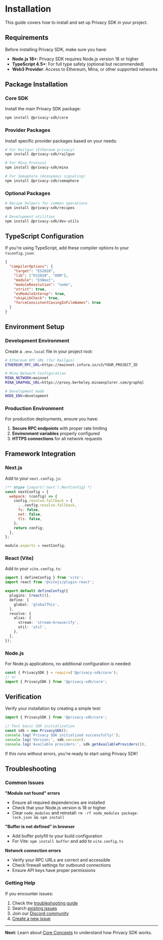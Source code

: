 # Installation

This guide covers how to install and set up Privacy SDK in your project.

## Requirements

Before installing Privacy SDK, make sure you have:

- **Node.js 18+**: Privacy SDK requires Node.js version 18 or higher
- **TypeScript 4.5+**: For full type safety (optional but recommended)
- **Web3 Provider**: Access to Ethereum, Mina, or other supported networks

## Package Installation

### Core SDK

Install the main Privacy SDK package:

```bash
npm install @privacy-sdk/core
```

### Provider Packages

Install specific provider packages based on your needs:

```bash
# For Railgun (Ethereum privacy)
npm install @privacy-sdk/railgun

# For Mina Protocol
npm install @privacy-sdk/mina

# For Semaphore (Anonymous signaling)
npm install @privacy-sdk/semaphore
```

### Optional Packages

```bash
# Recipe helpers for common operations
npm install @privacy-sdk/recipes

# Development utilities
npm install @privacy-sdk/dev-utils
```

## TypeScript Configuration

If you're using TypeScript, add these compiler options to your `tsconfig.json`:

```json
{
  "compilerOptions": {
    "target": "ES2020",
    "lib": ["ES2020", "DOM"],
    "module": "ESNext",
    "moduleResolution": "node",
    "strict": true,
    "esModuleInterop": true,
    "skipLibCheck": true,
    "forceConsistentCasingInFileNames": true
  }
}
```

## Environment Setup

### Development Environment

Create a `.env.local` file in your project root:

```bash
# Ethereum RPC URL (for Railgun)
ETHEREUM_RPC_URL=https://mainnet.infura.io/v3/YOUR_PROJECT_ID

# Mina Network Configuration
MINA_NETWORK=mainnet
MINA_GRAPHQL_URL=https://proxy.berkeley.minaexplorer.com/graphql

# Development mode
NODE_ENV=development
```

### Production Environment

For production deployments, ensure you have:

1. **Secure RPC endpoints** with proper rate limiting
2. **Environment variables** properly configured
3. **HTTPS connections** for all network requests

## Framework Integration

### Next.js

Add to your `next.config.js`:

```javascript
/** @type {import('next').NextConfig} */
const nextConfig = {
  webpack: (config) => {
    config.resolve.fallback = {
      ...config.resolve.fallback,
      fs: false,
      net: false,
      tls: false,
    };
    return config;
  },
};

module.exports = nextConfig;
```

### React (Vite)

Add to your `vite.config.ts`:

```typescript
import { defineConfig } from 'vite';
import react from '@vitejs/plugin-react';

export default defineConfig({
  plugins: [react()],
  define: {
    global: 'globalThis',
  },
  resolve: {
    alias: {
      stream: 'stream-browserify',
      util: 'util',
    },
  },
});
```

### Node.js

For Node.js applications, no additional configuration is needed:

```javascript
const { PrivacySDK } = require('@privacy-sdk/core');
// or
import { PrivacySDK } from '@privacy-sdk/core';
```

## Verification

Verify your installation by creating a simple test:

```typescript
import { PrivacySDK } from '@privacy-sdk/core';

// Test basic SDK initialization
const sdk = new PrivacySDK();
console.log('Privacy SDK initialized successfully!');
console.log('Version:', sdk.version);
console.log('Available providers:', sdk.getAvailableProviders());
```

If this runs without errors, you're ready to start using Privacy SDK!

## Troubleshooting

### Common Issues

**"Module not found" errors**
- Ensure all required dependencies are installed
- Check that your Node.js version is 18 or higher
- Clear `node_modules` and reinstall: `rm -rf node_modules package-lock.json && npm install`

**"Buffer is not defined" in browser**
- Add buffer polyfill to your build configuration
- For Vite: `npm install buffer` and add to `vite.config.ts`

**Network connection errors**
- Verify your RPC URLs are correct and accessible
- Check firewall settings for outbound connections
- Ensure API keys have proper permissions

### Getting Help

If you encounter issues:

1. Check the [troubleshooting guide](/docs/troubleshooting)
2. Search [existing issues](https://github.com/your-org/privacy-sdk/issues)
3. Join our [Discord community](https://discord.gg/privacy-sdk)
4. [Create a new issue](https://github.com/your-org/privacy-sdk/issues/new)

---

**Next:** Learn about [Core Concepts](/docs/concepts/architecture) to understand how Privacy SDK works.
